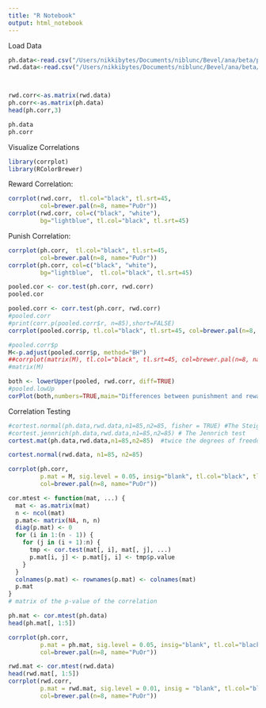 ```yaml
---
title: "R Notebook"
output: html_notebook
---
```


Load Data

```r

ph.data<-read.csv("/Users/nikkibytes/Documents/niblunc/Bevel/ana/beta/punish_corr_matrix.csv", header=FALSE) 
rwd.data<-read.csv("/Users/nikkibytes/Documents/niblunc/Bevel/ana/beta/reward_corr_matrix.csv", header=FALSE) 



rwd.corr<-as.matrix(rwd.data)
ph.corr<-as.matrix(ph.data)
head(ph.corr,3)


```

```r
ph.data
ph.corr
```

Visualize Correlations


```r
library(corrplot)
library(RColorBrewer)
```

Reward Correlation:

```r

corrplot(rwd.corr,  tl.col="black", tl.srt=45,
         col=brewer.pal(n=8, name="PuOr"))
corrplot(rwd.corr, col=c("black", "white"),
         bg="lightblue", tl.col="black", tl.srt=45)
```

Punish Correlation:

```r
corrplot(ph.corr,  tl.col="black", tl.srt=45,
         col=brewer.pal(n=8, name="PuOr"))
corrplot(ph.corr, col=c("black", "white"),
         bg="lightblue",  tl.col="black", tl.srt=45)
```

```r
pooled.cor <- cor.test(ph.corr, rwd.corr)
pooled.cor
```

```r
pooled.corr <- corr.test(ph.corr, rwd.corr)
#pooled.corr
#print(corr.p(pooled.corr$r, n=85),short=FALSE)
corrplot(pooled.corr$p, tl.col="black", tl.srt=45, col=brewer.pal(n=8, name="PuOr"))

#pooled.corr$p
M<-p.adjust(pooled.corr$p, method="BH")
##corrplot(matrix(M), tl.col="black", tl.srt=45, col=brewer.pal(n=8, name="PuOr"))
#matrix(M)
```

```r
both <- lowerUpper(pooled, rwd.corr, diff=TRUE)
#pooled.lowUp
corPlot(both,numbers=TRUE,main="Differences between punishment and reward")

```


Correlation Testing

```r

#cortest.normal(ph.data,rwd.data,n1=85,n2=85, fisher = TRUE) #The Steiger test
#cortest.jennrich(ph.data,rwd.data,n1=85,n2=85) # The Jennrich test
cortest.mat(ph.data,rwd.data,n1=85,n2=85)  #twice the degrees of freedom as the Jennrich
```


```r
cortest.normal(rwd.data, n1=85, n2=85)
```

```r
corrplot(ph.corr, 
         p.mat = M, sig.level = 0.05, insig="blank", tl.col="black", tl.srt=45,
         col=brewer.pal(n=8, name="PuOr"))
```

```r

cor.mtest <- function(mat, ...) {
  mat <- as.matrix(mat)
  n <- ncol(mat)
  p.mat<- matrix(NA, n, n)
  diag(p.mat) <- 0
  for (i in 1:(n - 1)) {
    for (j in (i + 1):n) {
      tmp <- cor.test(mat[, i], mat[, j], ...)
      p.mat[i, j] <- p.mat[j, i] <- tmp$p.value
    }
  }
  colnames(p.mat) <- rownames(p.mat) <- colnames(mat)
  p.mat
}
# matrix of the p-value of the correlation

```


```r
ph.mat <- cor.mtest(ph.data)
head(ph.mat[, 1:5])

corrplot(ph.corr, 
         p.mat = ph.mat, sig.level = 0.05, insig="blank", tl.col="black", tl.srt=45,
         col=brewer.pal(n=8, name="PuOr"))
```

```r
rwd.mat <- cor.mtest(rwd.data)
head(rwd.mat[, 1:5])
corrplot(rwd.corr, 
         p.mat = rwd.mat, sig.level = 0.01, insig = "blank", tl.col="black", tl.srt=45,
         col=brewer.pal(n=8, name="PuOr"))
```

